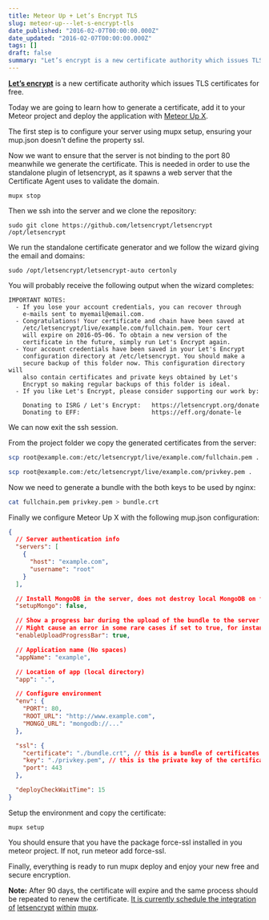 ```yaml
---
title: Meteor Up + Let’s Encrypt TLS
slug: meteor-up---let-s-encrypt-tls
date_published: "2016-02-07T00:00:00.000Z"
date_updated: "2016-02-07T00:00:00.000Z"
tags: []
draft: false
summary: "Let’s encrypt is a new certificate authority which issues TLS certificates for free."
---
```


[**Let’s encrypt**](https://letsencrypt.org/) is a new certificate authority which issues TLS certificates for free.

Today we are going to learn how to generate a certificate, add it to your Meteor project and deploy the application with [Meteor Up X](https://github.com/arunoda/meteor-up/tree/mupx).

The first step is to configure your server using mupx setup, ensuring your mup.json doesn't define the property ssl.

Now we want to ensure that the server is not binding to the port 80 meanwhile we generate the certificate. This is needed in order to use the standalone plugin of letsencrypt, as it spawns a web server that the Certificate Agent uses to validate the domain.

```
mupx stop
```

Then we ssh into the server and we clone the repository:

```
sudo git clone https://github.com/letsencrypt/letsencrypt /opt/letsencrypt
```

We run the standalone certificate generator and we follow the wizard giving the email and domains:

```
sudo /opt/letsencrypt/letsencrypt-auto certonly
```

You will probably receive the following output when the wizard completes:

```
IMPORTANT NOTES:
  - If you lose your account credentials, you can recover through
    e-mails sent to myemail@email.com.
  - Congratulations! Your certificate and chain have been saved at
    /etc/letsencrypt/live/example.com/fullchain.pem. Your cert
    will expire on 2016-05-06. To obtain a new version of the
    certificate in the future, simply run Let's Encrypt again.
  - Your account credentials have been saved in your Let's Encrypt
    configuration directory at /etc/letsencrypt. You should make a
    secure backup of this folder now. This configuration directory will
    also contain certificates and private keys obtained by Let's
    Encrypt so making regular backups of this folder is ideal.
  - If you like Let's Encrypt, please consider supporting our work by:

    Donating to ISRG / Let's Encrypt:   https://letsencrypt.org/donate
    Donating to EFF:                    https://eff.org/donate-le
```

We can now exit the ssh session.

From the project folder we copy the generated certificates from the server:

```bash
scp root@example.com:/etc/letsencrypt/live/example.com/fullchain.pem .

scp root@example.com:/etc/letsencrypt/live/example.com/privkey.pem .
```

Now we need to generate a bundle with the both keys to be used by nginx:

```bash
cat fullchain.pem privkey.pem > bundle.crt
```

Finally we configure Meteor Up X with the following mup.json configuration:

```json
{
  // Server authentication info
  "servers": [
    {
      "host": "example.com",
      "username": "root"
    }
  ],

  // Install MongoDB in the server, does not destroy local MongoDB on future setup
  "setupMongo": false,

  // Show a progress bar during the upload of the bundle to the server.
  // Might cause an error in some rare cases if set to true, for instance in Shippable CI
  "enableUploadProgressBar": true,

  // Application name (No spaces)
  "appName": "example",

  // Location of app (local directory)
  "app": ".",

  // Configure environment
  "env": {
    "PORT": 80,
    "ROOT_URL": "http://www.example.com",
    "MONGO_URL": "mongodb://..."
  },

  "ssl": {
    "certificate": "./bundle.crt", // this is a bundle of certificates
    "key": "./privkey.pem", // this is the private key of the certificate
    "port": 443
  },

  "deployCheckWaitTime": 15
}
```

Setup the environment and copy the certificate:

```
mupx setup
```

You should ensure that you have the package force-ssl installed in you meteor project. If not, run meteor add force-ssl.

Finally, everything is ready to run mupx deploy and enjoy your new free and secure encryption.

**Note:** After 90 days, the certificate will expire and the same process should be repeated to renew the certificate. [It is currently schedule the integration of](https://forums.meteor.com/t/setting-up-ssl-with-letsencrypt-and-meteorup/14457/15) [letsencrypt](https://forums.meteor.com/t/setting-up-ssl-with-letsencrypt-and-meteorup/14457/15) [within](https://forums.meteor.com/t/setting-up-ssl-with-letsencrypt-and-meteorup/14457/15) [mupx](https://forums.meteor.com/t/setting-up-ssl-with-letsencrypt-and-meteorup/14457/15).
